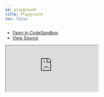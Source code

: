 ```yaml
---
id: playground
title: Playground
toc: false
---
```


- [Open in CodeSandbox](https://codesandbox.io/s/github/tannerlinsley/react-query/tree/master/examples/playground)
- [View Source](https://github.com/tannerlinsley/react-query/tree/master/examples/playground)

<iframe
  src="https://codesandbox.io/embed/github/tannerlinsley/react-query/tree/master/examples/playground?autoresize=1&fontsize=14&theme=dark"
  title="tannerlinsley/react-query: playground"
  sandbox="allow-forms allow-modals allow-popups allow-presentation allow-same-origin allow-scripts"
  style={{
    width: '100%',
    height: '80vh',
    border: '0',
    borderRadius: 8,
    overflow: 'hidden',
    position: 'static',
    zIndex: 0,
  }}
></iframe>
